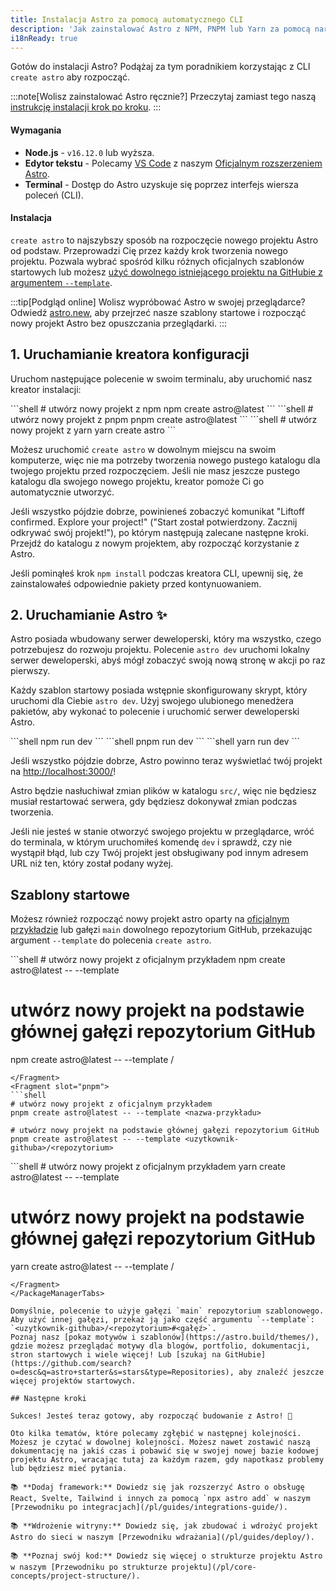 ```yaml
---
title: Instalacja Astro za pomocą automatycznego CLI
description: 'Jak zainstalować Astro z NPM, PNPM lub Yarn za pomocą narzędzia CLI create-astro.'
i18nReady: true
---
```


Gotów do instalacji Astro? Podążaj za tym poradnikiem korzystając z CLI `create astro` aby rozpocząć.

:::note[Wolisz zainstalować Astro ręcznie?]
Przeczytaj zamiast tego naszą [instrukcję instalacji krok po kroku](/pl/install/manual/).
:::

#### Wymagania

- **Node.js** - `v16.12.0` lub wyższa.
- **Edytor tekstu** - Polecamy [VS Code](https://code.visualstudio.com/) z naszym [Oficjalnym rozszerzeniem Astro](https://marketplace.visualstudio.com/items?itemName=astro-build.astro-vscode).
- **Terminal** - Dostęp do Astro uzyskuje się poprzez interfejs wiersza poleceń (CLI).

#### Instalacja

`create astro` to najszybszy sposób na rozpoczęcie nowego projektu Astro od podstaw. Przeprowadzi Cię przez każdy krok tworzenia nowego projektu. Pozwala wybrać spośród kilku różnych oficjalnych szablonów startowych lub możesz [użyć dowolnego istniejącego projektu na GitHubie z argumentem `--template`](#szablony-startowe).

:::tip[Podgląd online]
Wolisz wypróbować Astro w swojej przeglądarce? Odwiedź [astro.new](https://astro.new/), aby przejrzeć nasze szablony startowe i rozpocząć nowy projekt Astro bez opuszczania przeglądarki.
:::

## 1. Uruchamianie kreatora konfiguracji

Uruchom następujące polecenie w swoim terminalu, aby uruchomić nasz kreator instalacji:

<PackageManagerTabs>
  <Fragment slot="npm">
  ```shell
  # utwórz nowy projekt z npm
  npm create astro@latest
  ```
  </Fragment>
  <Fragment slot="pnpm">
  ```shell
  # utwórz nowy projekt z pnpm
  pnpm create astro@latest
  ```
  </Fragment>
  <Fragment slot="yarn">
  ```shell
  # utwórz nowy projekt z yarn
  yarn create astro
  ```
  </Fragment>
</PackageManagerTabs>

Możesz uruchomić `create astro` w dowolnym miejscu na swoim komputerze, więc nie ma potrzeby tworzenia nowego pustego katalogu dla twojego projektu przed rozpoczęciem. Jeśli nie masz jeszcze pustego katalogu dla swojego nowego projektu, kreator pomoże Ci go automatycznie utworzyć.

Jeśli wszystko pójdzie dobrze, powinieneś zobaczyć komunikat "Liftoff confirmed. Explore your project!" ("Start został potwierdzony. Zacznij odkrywać swój projekt!"), po którym następują zalecane następne kroki. Przejdź do katalogu z nowym projektem, aby rozpocząć korzystanie z Astro. 

Jeśli pominąłeś krok `npm install` podczas kreatora CLI, upewnij się, że zainstalowałeś odpowiednie pakiety przed kontynuowaniem.

## 2. Uruchamianie Astro ✨

Astro posiada wbudowany serwer deweloperski, który ma wszystko, czego potrzebujesz do rozwoju projektu. Polecenie `astro dev` uruchomi lokalny serwer deweloperski, abyś mógł zobaczyć swoją nową stronę w akcji po raz pierwszy.

Każdy szablon startowy posiada wstępnie skonfigurowany skrypt, który uruchomi dla Ciebie `astro dev`. Użyj swojego ulubionego menedżera pakietów, aby wykonać to polecenie i uruchomić serwer deweloperski Astro.

<PackageManagerTabs>
  <Fragment slot="npm">
  ```shell
  npm run dev
  ```
  </Fragment>
  <Fragment slot="pnpm">
  ```shell
  pnpm run dev
  ```
  </Fragment>
  <Fragment slot="yarn">
  ```shell
  yarn run dev
  ```
  </Fragment>
</PackageManagerTabs>


Jeśli wszystko pójdzie dobrze, Astro powinno teraz wyświetlać twój projekt na [http://localhost:3000/](http://localhost:3000/)!

Astro będzie nasłuchiwał zmian plików w katalogu `src/`, więc nie będziesz musiał restartować serwera, gdy będziesz dokonywał zmian podczas tworzenia.

Jeśli nie jesteś w stanie otworzyć swojego projektu w przeglądarce, wróć do terminala, w którym uruchomiłeś komendę `dev` i sprawdź, czy nie wystąpił błąd, lub czy Twój projekt jest obsługiwany pod innym adresem URL niż ten, który został podany wyżej.

## Szablony startowe

Możesz również rozpocząć nowy projekt astro oparty na [oficjalnym przykładzie](https://github.com/withastro/astro/tree/main/examples) lub gałęzi `main` dowolnego repozytorium GitHub, przekazując argument `--template` do polecenia `create astro`.

<PackageManagerTabs>
  <Fragment slot="npm">
  ```shell
  # utwórz nowy projekt z oficjalnym przykładem
  npm create astro@latest -- --template <nazwa-przykładu>

  # utwórz nowy projekt na podstawie głównej gałęzi repozytorium GitHub
  npm create astro@latest -- --template <uzytkownik-githuba>/<repozytorium>
  ```
  </Fragment>
  <Fragment slot="pnpm">
  ```shell
  # utwórz nowy projekt z oficjalnym przykładem
  pnpm create astro@latest -- --template <nazwa-przykładu>

  # utwórz nowy projekt na podstawie głównej gałęzi repozytorium GitHub
  pnpm create astro@latest -- --template <uzytkownik-githuba>/<repozytorium>
  ```
  </Fragment>
  <Fragment slot="yarn">
  ```shell
  # utwórz nowy projekt z oficjalnym przykładem
  yarn create astro@latest -- --template <nazwa-przykładu>

  # utwórz nowy projekt na podstawie głównej gałęzi repozytorium GitHub
  yarn create astro@latest -- --template <uzytkownik-githuba>/<repozytorium>
  ```
  </Fragment>
</PackageManagerTabs>

Domyślnie, polecenie to użyje gałęzi `main` repozytorium szablonowego. Aby użyć innej gałęzi, przekaż ją jako część argumentu `--template`: `<uzytkownik-githuba>/<repozytorium>#<gałęź>`.
Poznaj nasz [pokaz motywów i szablonów](https://astro.build/themes/), gdzie możesz przeglądać motywy dla blogów, portfolio, dokumentacji, stron startowych i wiele więcej! Lub [szukaj na GitHubie](https://github.com/search?o=desc&q=astro+starter&s=stars&type=Repositories), aby znaleźć jeszcze więcej projektów startowych.

## Następne kroki

Sukces! Jesteś teraz gotowy, aby rozpocząć budowanie z Astro! 🥳

Oto kilka tematów, które polecamy zgłębić w następnej kolejności. Możesz je czytać w dowolnej kolejności. Możesz nawet zostawić naszą dokumentację na jakiś czas i pobawić się w swojej nowej bazie kodowej projektu Astro, wracając tutaj za każdym razem, gdy napotkasz problemy lub będziesz mieć pytania.

📚 **Dodaj framework:** Dowiedz się jak rozszerzyć Astro o obsługę React, Svelte, Tailwind i innych za pomocą `npx astro add` w naszym [Przewodniku po integracjach](/pl/guides/integrations-guide/).

📚 **Wdrożenie witryny:** Dowiedz się, jak zbudować i wdrożyć projekt Astro do sieci w naszym [Przewodniku wdrażania](/pl/guides/deploy/).

📚 **Poznaj swój kod:** Dowiedz się więcej o strukturze projektu Astro w naszym [Przewodniku po strukturze projektu](/pl/core-concepts/project-structure/).

